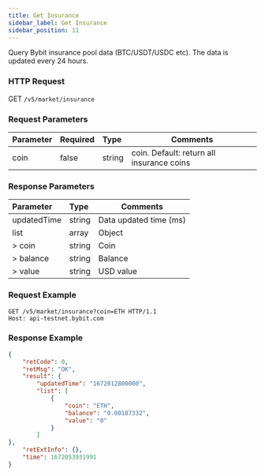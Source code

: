 ```yaml
---
title: Get Insurance
sidebar_label: Get Insurance
sidebar_position: 11
---
```



Query Bybit insurance pool data (BTC/USDT/USDC etc). The data is updated every 24 hours.

### HTTP Request
GET `/v5/market/insurance`

### Request Parameters
| Parameter | Required | Type | Comments|
|:----- |:-------|:-----|------ |
|coin |false |string |coin. Default: return all insurance coins |

### Response Parameters
| Parameter | Type | Comments|
|:----- |:-----|----- |
|updatedTime |string |Data updated time (ms) |
|list |array |Object |
|> coin |string |Coin |
|> balance |string |Balance |
|> value |string |USD value |

### Request Example

```http
GET /v5/market/insurance?coin=ETH HTTP/1.1
Host: api-testnet.bybit.com
```

### Response Example

```json
{
    "retCode": 0,
    "retMsg": "OK",
    "result": {
        "updatedTime": "1672012800000",
        "list": [
            {
                "coin": "ETH",
                "balance": "0.00187332",
                "value": "0"
            }
        ]
},
    "retExtInfo": {},
    "time": 1672053931991
}
```